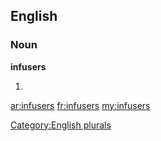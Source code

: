 ==English==

===Noun===
'''infusers'''

# {{plural of|[[infuser]]}}

[[Category:English plurals]]

[[ar:infusers]]
[[fr:infusers]]
[[my:infusers]]